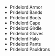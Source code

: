 - <WowHeadItem id="14670">Pridelord Armor</WonderfulHeadItem>
- <WowHeadItem id="14672">Pridelord Bands</WonderfulHeadItem>
- <WowHeadItem id="14671">Pridelord Boots</WonderfulHeadItem>
- <WowHeadItem id="14673">Pridelord Cape</WonderfulHeadItem>
- <WowHeadItem id="14674">Pridelord Girdle</WonderfulHeadItem>
- <WowHeadItem id="14675">Pridelord Gloves</WonderfulHeadItem>
- <WowHeadItem id="14676">Pridelord Halo</WonderfulHeadItem>
- <WowHeadItem id="14677">Pridelord Pants</WonderfulHeadItem>
- <WowHeadItem id="14678">Pridelord Pauldrons</WonderfulHeadItem>
